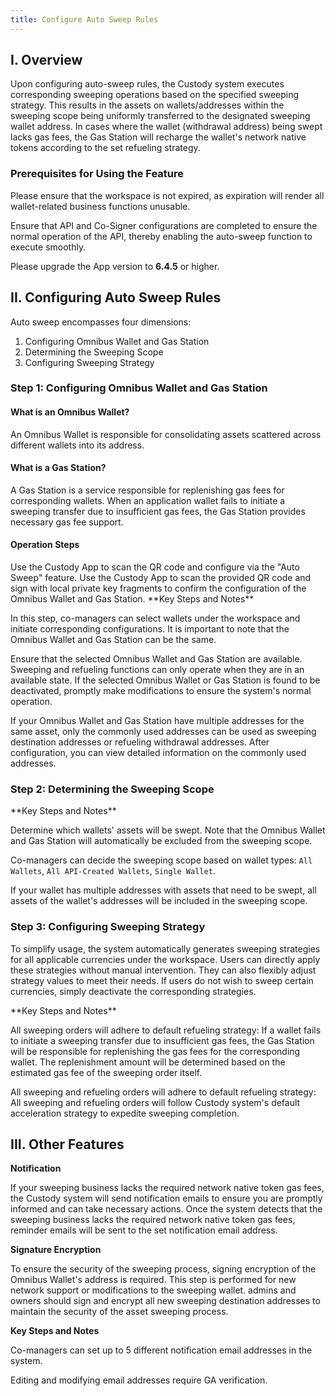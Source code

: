 ```yaml
---
title: Configure Auto Sweep Rules
---
```



## I. Overview

Upon configuring auto-sweep rules, the Custody system executes corresponding sweeping operations based on the specified sweeping strategy. This results in the assets on wallets/addresses within the sweeping scope being uniformly transferred to the designated sweeping wallet address. In cases where the wallet (withdrawal address) being swept lacks gas fees, the Gas Station will recharge the wallet's network native tokens according to the set refueling strategy.

### Prerequisites for Using the Feature

Please ensure that the workspace is not expired, as expiration will render all wallet-related business functions unusable.

Ensure that API and Co-Signer configurations are completed to ensure the normal operation of the API, thereby enabling the auto-sweep function to execute smoothly.

Please upgrade the App version to **6.4.5** or higher.

## II. Configuring Auto Sweep Rules

Auto sweep encompasses four dimensions:

1. Configuring Omnibus Wallet and Gas Station
2. Determining the Sweeping Scope
3. Configuring Sweeping Strategy

### Step 1: Configuring Omnibus Wallet and Gas Station

#### What is an Omnibus Wallet?

An Omnibus Wallet is responsible for consolidating assets scattered across different wallets into its address.

#### What is a Gas Station?

A Gas Station is a service responsible for replenishing gas fees for corresponding wallets. When an application wallet fails to initiate a sweeping transfer due to insufficient gas fees, the Gas Station provides necessary gas fee support.

#### **Operation Steps**

<Steps>
<Step title="Open Auto Sweep Function">
Use the Custody App to scan the QR code and configure via the "Auto Sweep" feature.
</Step>
<Step title="Confirm Configuration">
Use the Custody App to scan the provided QR code and sign with local private key fragments to confirm the configuration of the Omnibus Wallet and Gas Station.
</Step>

</Steps>

<Warning>
**Key Steps and Notes**

In this step, co-managers can select wallets under the workspace and initiate corresponding configurations. It is important to note that the Omnibus Wallet and Gas Station can be the same.

Ensure that the selected Omnibus Wallet and Gas Station are available. Sweeping and refueling functions can only operate when they are in an available state. If the selected Omnibus Wallet or Gas Station is found to be deactivated, promptly make modifications to ensure the system's normal operation.

If your Omnibus Wallet and Gas Station have multiple addresses for the same asset, only the commonly used addresses can be used as sweeping destination addresses or refueling withdrawal addresses. After configuration, you can view detailed information on the commonly used addresses.

</Warning>

### Step 2: Determining the Sweeping Scope

<Warning>
**Key Steps and Notes**

Determine which wallets' assets will be swept. Note that the Omnibus Wallet and Gas Station will automatically be excluded from the sweeping scope.

Co-managers can decide the sweeping scope based on wallet types: `All Wallets`, `All API-Created Wallets`, `Single Wallet`.

If your wallet has multiple addresses with assets that need to be swept, all assets of the wallet's addresses will be included in the sweeping scope.

</Warning>

### Step 3: Configuring Sweeping Strategy

To simplify usage, the system automatically generates sweeping strategies for all applicable currencies under the workspace. Users can directly apply these strategies without manual intervention. They can also flexibly adjust strategy values to meet their needs. If users do not wish to sweep certain currencies, simply deactivate the corresponding strategies.


<Warning>
**Key Steps and Notes**

All sweeping orders will adhere to default refueling strategy: If a wallet fails to initiate a sweeping transfer due to insufficient gas fees, the Gas Station will be responsible for replenishing the gas fees for the corresponding wallet. The replenishment amount will be determined based on the estimated gas fee of the sweeping order itself.

All sweeping and refueling orders will adhere to default refueling strategy: All sweeping and refueling orders will follow Custody system's default acceleration strategy to expedite sweeping completion.

</Warning>

## III. Other Features

**Notification**

If your sweeping business lacks the required network native token gas fees, the Custody system will send notification emails to ensure you are promptly informed and can take necessary actions. Once the system detects that the sweeping business lacks the required network native token gas fees, reminder emails will be sent to the set notification email address.

**Signature Encryption**

To ensure the security of the sweeping process, signing encryption of the Omnibus Wallet's address is required. This step is performed for new network support or modifications to the sweeping wallet. admins and owners should sign and encrypt all new sweeping destination addresses to maintain the security of the asset sweeping process.

<Warning>

**Key Steps and Notes**

Co-managers can set up to 5 different notification email addresses in the system.

Editing and modifying email addresses require GA verification.

</Warning>

